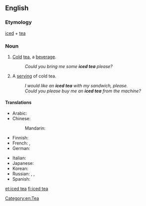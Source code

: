 ==English==
{{wikipedia}}

===Etymology===
[[iced]] + [[tea]]

===Noun===
{{en-noun|s}}
#{{uncountable}} [[cold|Cold]] [[tea]], a [[beverage]].
#:''Could you bring me some '''iced tea''' please?''
#{{countable}} A [[serving]] of cold tea.
#:''I would like an '''iced tea''' with my sandwich, please.''
#:''Could you please buy me an '''iced tea''' from the machine?''

====Translations====
{{trans-top|beverage}}
* Arabic: {{t|ar|شاي مثلج|m|tr=shaay muthlij|sc=Arab}}
* Chinese:
*: Mandarin: {{t|zh|冰茶|tr=bīng chá|sc=Hani}}
* Finnish: {{t|fi|jäätee}}
* French: {{t|fr|thé glacé|m}}, {{qualifier|Switzerland}} {{t|fr|thé froid|m}}
* German: {{t|de|Eistee|m}}
{{trans-mid}}
* Italian: {{t|it|tè freddo|m}}
* Japanese: {{t|ja|アイスティー|tr=aisutī|sc=Jpan}}
* Korean: {{t|ko|아이스 티|tr=aiseu ti|sc=Kore}}
* Russian: {{t|ru|холодный чай|m|tr=xolódnyj čaj|sc=Cyrl}}, {{t|ru|чай со льдом|m|tr=čaj so l'dóm|sc=Cyrl}}, {{t|ru|чай-глясе|m|tr=čaj-gljasɛ́|sc=Cyrl}}
* Spanish: {{t|es|té helado|m}}
{{trans-bottom}}

[[et:iced tea]]
[[fi:iced tea]]

[[Category:en:Tea]]